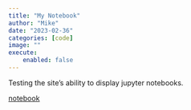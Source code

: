 ```yaml
---
title: "My Notebook"
author: "Mike"
date: "2023-02-36"
categories: [code]
image: ""
execute:
    enabled: false
---
```


Testing the site's ability to display jupyter notebooks.  

[notebook](nb_with_code.ipynb)